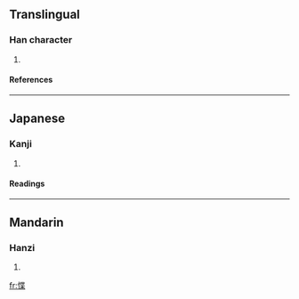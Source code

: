 ==Translingual==
===Han character===
{{Han char|rn=61|rad=心|as=09|sn=12|four=9409<sub>4</sub>|canj=心心廿木 (PPTD)}}
# {{defn|Han|sort=心09}}
====References====
{{Han ref|kx=0392.290|dkj=10861|dj=0728.130|hdz=42326.040|uh=60F5|ud=24821|bh=D944|bd=55620}}
----
==Japanese==
===Kanji===
{{ja-kanji|grade=|rs=心09}}
# {{defn|Japanese}} 
====Readings====
{{ja-readings|on=[[ちょう]] (chō), [[じょう]] (jō), [[きょう]] (kyō)|kun=[[やすらか]] (yasuraka)}}
----
==Mandarin==
===Hanzi===
{{cmn-hanzi|pin=[[diè]] ([[die4]])|wg=tieh<sup>4</sup>}}
# {{defn|Mandarin}}

[[fr:惵]]